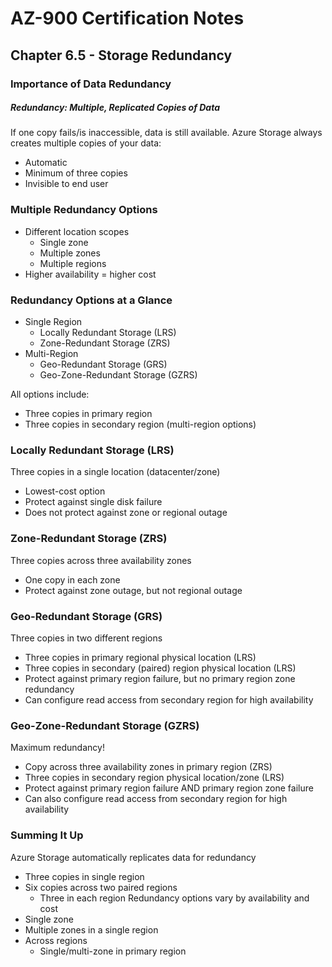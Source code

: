# AZ-900 Certification Notes
## Chapter 6.5 - Storage Redundancy

### Importance of Data Redundancy
##### Redundancy: Multiple, Replicated Copies of Data
If one copy fails/is inaccessible, data is still available.
Azure Storage always creates multiple copies of your data:
* Automatic
* Minimum of three copies
* Invisible to end user

### Multiple Redundancy Options
* Different location scopes
	* Single zone
	* Multiple zones
	* Multiple regions
* Higher availability = higher cost

### Redundancy Options at a Glance
* Single Region
	* Locally Redundant Storage (LRS)
	* Zone-Redundant Storage (ZRS)
* Multi-Region
	* Geo-Redundant Storage (GRS)
	* Geo-Zone-Redundant Storage (GZRS)

All options include:
* Three copies in primary region
* Three copies in secondary region (multi-region options)

### Locally Redundant Storage (LRS)
Three copies in a single location (datacenter/zone)
* Lowest-cost option
* Protect against single disk failure
* Does not protect against zone or regional outage

### Zone-Redundant Storage (ZRS)
Three copies across three availability zones
* One copy in each zone
* Protect against zone outage, but not regional outage

### Geo-Redundant Storage (GRS)
Three copies in two different regions
* Three copies in primary regional physical location (LRS)
* Three copies in secondary (paired) region physical location (LRS)
* Protect against primary region failure, but no primary region zone redundancy
* Can configure read access from secondary region for high availability

### Geo-Zone-Redundant Storage (GZRS)
Maximum redundancy!
* Copy across three availability zones in primary region (ZRS)
* Three copies in secondary region physical location/zone (LRS)
* Protect against primary region failure AND primary region zone failure
* Can also configure read access from secondary region for high availability

### Summing It Up
Azure Storage automatically replicates data for redundancy
* Three copies in single region
* Six copies across two paired regions
	* Three in each region
Redundancy options vary by availability and cost
* Single zone
* Multiple zones in a single region
* Across regions
	* Single/multi-zone in primary region